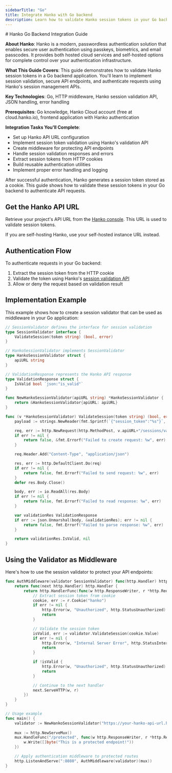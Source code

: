 ```yaml
---
sidebarTitle: "Go"
title: Integrate Hanko with Go backend
description: Learn how to validate Hanko session tokens in your Go backend to secure API endpoints and authenticate users.
---
```


<div class="hidden">
# Hanko Go Backend Integration Guide

**About Hanko**: Hanko is a modern, passwordless authentication solution that enables secure user authentication using passkeys, biometrics, and email passcodes. It provides both hosted cloud services and self-hosted options for complete control over your authentication infrastructure.

**What This Guide Covers**: This guide demonstrates how to validate Hanko session tokens in a Go backend application. You'll learn to implement session validation, secure API endpoints, and authenticate requests using Hanko's session management APIs.

**Key Technologies**: Go, HTTP middleware, Hanko session validation API, JSON handling, error handling

**Prerequisites**: Go knowledge, Hanko Cloud account (free at cloud.hanko.io), frontend application with Hanko authentication

**Integration Tasks You'll Complete**:
- Set up Hanko API URL configuration
- Implement session token validation using Hanko's validation API
- Create middleware for protecting API endpoints
- Handle session validation responses and errors
- Extract session tokens from HTTP cookies
- Build reusable authentication utilities
- Implement proper error handling and logging
</div>

After successful authentication, Hanko generates a session token stored as a cookie. This guide shows how to validate these session tokens in your Go backend to authenticate API requests.

## Get the Hanko API URL

Retrieve your project's API URL from the [Hanko console](https://cloud.hanko.io/). This URL is used to validate session tokens.

<Note>
  If you are self-hosting Hanko, use your self-hosted instance URL instead.
</Note>

## Authentication Flow

To authenticate requests in your Go backend:

1. Extract the session token from the HTTP cookie
2. Validate the token using Hanko's [session validation API](/api-reference/public/session-management/validate-a-session-1)
3. Allow or deny the request based on validation result

## Implementation Example

This example shows how to create a session validator that can be used as middleware in your Go application:

```go
// SessionValidator defines the interface for session validation
type SessionValidator interface {
	ValidateSession(token string) (bool, error)
}

// HankoSessionValidator implements SessionValidator
type HankoSessionValidator struct {
	apiURL string
}

// ValidationResponse represents the Hanko API response
type ValidationResponse struct {
	IsValid bool `json:"is_valid"`
}

func NewHankoSessionValidator(apiURL string) *HankoSessionValidator {
	return &HankoSessionValidator{apiURL: apiURL}
}

func (v *HankoSessionValidator) ValidateSession(token string) (bool, error) {
	payload := strings.NewReader(fmt.Sprintf(`{"session_token":"%s"}`, token))

	req, err := http.NewRequest(http.MethodPost, v.apiURL+"/sessions/validate", payload)
	if err != nil {
		return false, &fmt.Errorf("Failed to create request: %w", err)
	}

	req.Header.Add("Content-Type", "application/json")

	res, err := http.DefaultClient.Do(req)
	if err != nil {
		return false, fmt.Errorf("Failed to send request: %w", err)
	}
	defer res.Body.Close()

	body, err := io.ReadAll(res.Body)
	if err != nil {
		return false, fmt.Errorf("Failed to read response: %w", err)
	}

	var validationRes ValidationResponse
	if err := json.Unmarshal(body, &validationRes); err != nil {
		return false, fmt.Errorf("Failed to parse response: %w", err)
	}

	return validationRes.IsValid, nil
}
```

## Using the Validator as Middleware

Here's how to use the session validator to protect your API endpoints:

```go
func AuthMiddleware(validator SessionValidator) func(http.Handler) http.Handler {
	return func(next http.Handler) http.Handler {
		return http.HandlerFunc(func(w http.ResponseWriter, r *http.Request) {
			// Extract session token from cookie
			cookie, err := r.Cookie("hanko")
			if err != nil {
				http.Error(w, "Unauthorized", http.StatusUnauthorized)
				return
			}

			// Validate the session token
			isValid, err := validator.ValidateSession(cookie.Value)
			if err != nil {
				http.Error(w, "Internal Server Error", http.StatusInternalServerError)
				return
			}

			if !isValid {
				http.Error(w, "Unauthorized", http.StatusUnauthorized)
				return
			}

			// Continue to the next handler
			next.ServeHTTP(w, r)
		})
	}
}

// Usage example
func main() {
	validator := NewHankoSessionValidator("https://your-hanko-api-url.hanko.io")
	
	mux := http.NewServeMux()
	mux.HandleFunc("/protected", func(w http.ResponseWriter, r *http.Request) {
		w.Write([]byte("This is a protected endpoint!"))
	})

	// Apply authentication middleware to protected routes
	http.ListenAndServe(":8080", AuthMiddleware(validator)(mux))
}
```
